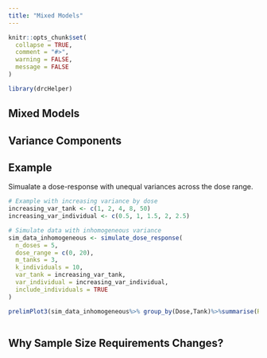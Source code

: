 ```yaml
---
title: "Mixed Models"
---
```


```r
knitr::opts_chunk$set(
  collapse = TRUE,
  comment = "#>",
  warning = FALSE,
  message = FALSE
)
```

```r
library(drcHelper)
```

## Mixed Models

## Variance Components


## Example

Simualate a dose-response with unequal variances across the dose range. 

```r
# Example with increasing variance by dose
increasing_var_tank <- c(1, 2, 4, 8, 50)
increasing_var_individual <- c(0.5, 1, 1.5, 2, 2.5)

# Simulate data with inhomogeneous variance
sim_data_inhomogeneous <- simulate_dose_response(
  n_doses = 5,
  dose_range = c(0, 20),
  m_tanks = 3,
  k_individuals = 10,
  var_tank = increasing_var_tank,
  var_individual = increasing_var_individual,
  include_individuals = TRUE
)

prelimPlot3(sim_data_inhomogeneous%>% group_by(Dose,Tank)%>%summarise(Response=mean(Response)))

```

```r

```


## Why Sample Size Requirements Changes?



